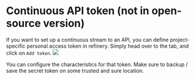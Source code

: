 # Continuous API token (not in open-source version)

If you want to set up a continuous stream to an API, you can define project-specific personal access token in refinery. Simply head over to the tab, and click on `Add token`.
![](http://kern-assets.s3-website.eu-central-1.amazonaws.com/website/screenshots/refinery-token.png)

You can configure the characteristics for that token. Make sure to backup / save the secret token on some trusted and sure location.
